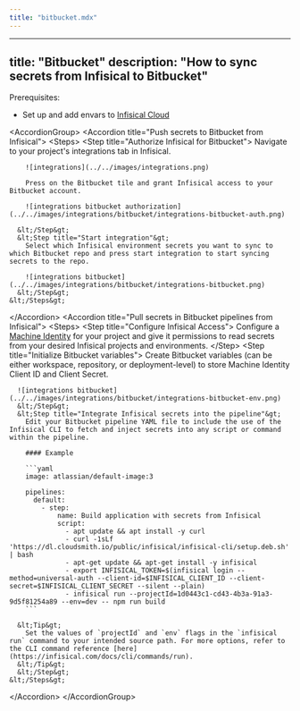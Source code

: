 ```yaml
---
title: "bitbucket.mdx"
---
```


---
title: "Bitbucket"
description: "How to sync secrets from Infisical to Bitbucket"
---

Prerequisites:

- Set up and add envars to [Infisical Cloud](https://app.infisical.com)

&lt;AccordionGroup&gt;
  &lt;Accordion title="Push secrets to Bitbucket from Infisical"&gt;
    &lt;Steps&gt;
      &lt;Step title="Authorize Infisical for Bitbucket"&gt;
        Navigate to your project's integrations tab in Infisical.

        ![integrations](../../images/integrations.png)

        Press on the Bitbucket tile and grant Infisical access to your Bitbucket account.

        ![integrations bitbucket authorization](../../images/integrations/bitbucket/integrations-bitbucket-auth.png)

      &lt;/Step&gt;
      &lt;Step title="Start integration"&gt;
        Select which Infisical environment secrets you want to sync to which Bitbucket repo and press start integration to start syncing secrets to the repo.

        ![integrations bitbucket](../../images/integrations/bitbucket/integrations-bitbucket.png)
      &lt;/Step&gt;
    &lt;/Steps&gt;

  &lt;/Accordion&gt;
  &lt;Accordion title="Pull secrets in Bitbucket pipelines from Infisical"&gt;
    &lt;Steps&gt;
      &lt;Step title="Configure Infisical Access"&gt;
        Configure a [Machine Identity](https://infisical.com/docs/documentation/platform/identities/universal-auth) for your project and give it permissions to read secrets from your desired Infisical projects and environments.
      &lt;/Step&gt;
      &lt;Step title="Initialize Bitbucket variables"&gt;
      Create Bitbucket variables (can be either workspace, repository, or deployment-level) to store Machine Identity Client ID and Client Secret.
      
      ![integrations bitbucket](../../images/integrations/bitbucket/integrations-bitbucket-env.png)
      &lt;/Step&gt;
      &lt;Step title="Integrate Infisical secrets into the pipeline"&gt;
        Edit your Bitbucket pipeline YAML file to include the use of the Infisical CLI to fetch and inject secrets into any script or command within the pipeline.
        
        #### Example

        ```yaml
        image: atlassian/default-image:3

        pipelines:
          default:
            - step:
                name: Build application with secrets from Infisical
                script:
                  - apt update && apt install -y curl
                  - curl -1sLf 'https://dl.cloudsmith.io/public/infisical/infisical-cli/setup.deb.sh' | bash
                  - apt-get update && apt-get install -y infisical
                  - export INFISICAL_TOKEN=$(infisical login --method=universal-auth --client-id=$INFISICAL_CLIENT_ID --client-secret=$INFISICAL_CLIENT_SECRET --silent --plain)
                  - infisical run --projectId=1d0443c1-cd43-4b3a-91a3-9d5f81254a89 --env=dev -- npm run build
        ```

      &lt;Tip&gt;
        Set the values of `projectId` and `env` flags in the `infisical run` command to your intended source path. For more options, refer to the CLI command reference [here](https://infisical.com/docs/cli/commands/run).
      &lt;/Tip&gt;
      &lt;/Step&gt;
    &lt;/Steps&gt;

  &lt;/Accordion&gt;
&lt;/AccordionGroup&gt;
